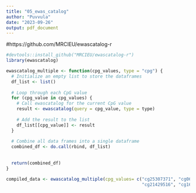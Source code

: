 ```yaml
---
title: "05_ewas_catalog"
author: "Puvvula"
date: "2023-09-26"
output: pdf_document
---
```

#https://github.com/MRCIEU/ewascatalog-r
```r
#devtools::install_github("MRCIEU/ewascatalog-r")
library(ewascatalog)
```

```r
ewascatalog_multiple <- function(cpg_values, type = "cpg") {
  # Initialize an empty list to store the dataframes
  df_list <- list()
  
  # Loop through each CpG value
  for (cpg_value in cpg_values) {
    # Call ewascatalog for the current CpG value
    result <- ewascatalog(query = cpg_value, type = type)
    
    # Add the result to the list
    df_list[[cpg_value]] <- result
  }
  
  # Combine all data frames into a single dataframe
  combined_df <- do.call(rbind, df_list)
  
  
  return(combined_df)
}
```


```r
compiled_data <- ewascatalog_multiple(cpg_values= c("cg25307371", "cg06213004", "cg09513380", "cg26235490",
                                                    "cg21429516", "cg16594139"), type = "cpg")
```



